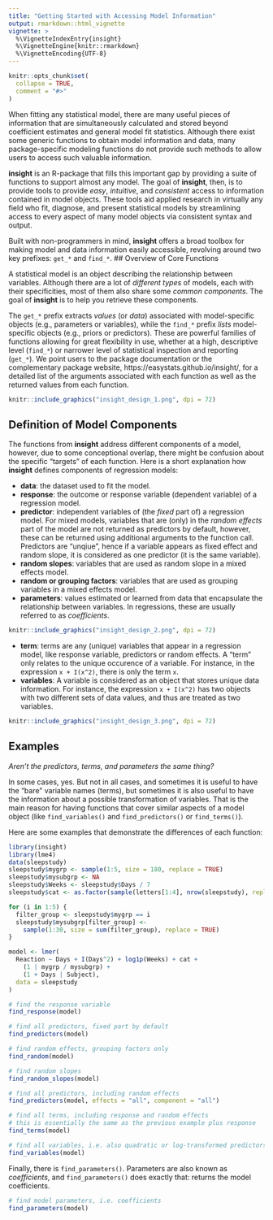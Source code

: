 ```yaml
---
title: "Getting Started with Accessing Model Information"
output: rmarkdown::html_vignette
vignette: >
  %\VignetteIndexEntry{insight}
  %\VignetteEngine{knitr::rmarkdown}
  %\VignetteEncoding{UTF-8}
---
```


```r
knitr::opts_chunk$set(
  collapse = TRUE,
  comment = "#>"
)
```

When fitting any statistical model, there are many useful pieces of information that are simultaneously calculated and stored beyond coefficient estimates and general model fit statistics. Although there exist some generic functions to obtain model information and data, many package-specific modeling functions do not provide such methods to allow users to access such valuable information. 

**insight** is an R-package that fills this important gap by providing a suite of functions to support almost any model. The goal of **insight**, then, is to provide tools to provide *easy*, *intuitive*, and *consistent* access to information contained in model objects. These tools aid applied research in virtually any field who fit, diagnose, and present statistical models by streamlining access to every aspect of many model objects via consistent syntax and output.

Built with non-programmers in mind, **insight** offers a broad toolbox for making model and data information easily accessible, revolving around two key prefixes: `get_*` and `find_*`. 
## Overview of Core Functions

A statistical model is an object describing the relationship between variables. Although there are a lot of *different types* of models, each with their specificities, most of them also share some *common components*. The goal of **insight** is to help you retrieve these components.

The `get_*` prefix extracts *values* (or *data*) associated with model-specific objects (e.g., parameters or variables), while the `find_*` prefix *lists* model-specific objects (e.g., priors or predictors). These are powerful families of functions allowing for great flexibility in use, whether at a high, descriptive level (`find_*`) or narrower level of statistical inspection and reporting (`get_*`). We point users to the package documentation or the complementary package website, https://easystats.github.io/insight/, for a detailed list of the arguments associated with each function as well as the returned values from each function.

```r
knitr::include_graphics("insight_design_1.png", dpi = 72)
```

## Definition of Model Components

The functions from **insight** address different components of a model, however, due to some conceptional overlap, there might be confusion about the specific "targets" of each function. Here is a short explanation how **insight** defines components of regression models:

* **data**: the dataset used to fit the model.
* **response**: the outcome or response variable (dependent variable) of a regression model.
* **predictor**: independent variables of (the _fixed_ part of) a regression model. For mixed models, variables that are (only) in the _random effects_ part of the model are not returned as predictors by default, however, these can be returned using additional arguments to the function call. Predictors are "unqiue", hence if a variable appears as fixed effect and random slope, it is considered as one predictor (it is the same variable).
* **random slopes**: variables that are used as random slope in a mixed effects model.
* **random or grouping factors**: variables that are used as grouping variables in a mixed effects model.
* **parameters**: values estimated or learned from data that encapsulate the relationship between variables. In regressions, these are usually referred to as *coefficients*.


```r
knitr::include_graphics("insight_design_2.png", dpi = 72)
```

* **term**: terms are any (unique) variables that appear in a regression model, like response variable, predictors or random effects. A "term" only relates to the unique occurence of a variable. For instance, in the expression `x + I(x^2)`, there is only the term `x`.
* **variables**: A variable is considered as an object that stores unique data information. For instance, the expression `x + I(x^2)` has two objects with two different sets of data values, and thus are treated as two variables.

```r
knitr::include_graphics("insight_design_3.png", dpi = 72)
```

## Examples

*Aren't the predictors, terms, and parameters the same thing?*

In some cases, yes. But not in all cases, and sometimes it is useful to have the "bare" variable names (terms), but sometimes it is also useful to have the information about a possible transformation of variables. That is the main reason for having functions that cover similar aspects of a model object (like `find_variables()` and `find_predictors()` or `find_terms()`).

Here are some examples that demonstrate the differences of each function:

```r
library(insight)
library(lme4)
data(sleepstudy)
sleepstudy$mygrp <- sample(1:5, size = 180, replace = TRUE)
sleepstudy$mysubgrp <- NA
sleepstudy$Weeks <- sleepstudy$Days / 7
sleepstudy$cat <- as.factor(sample(letters[1:4], nrow(sleepstudy), replace = TRUE))

for (i in 1:5) {
  filter_group <- sleepstudy$mygrp == i
  sleepstudy$mysubgrp[filter_group] <-
    sample(1:30, size = sum(filter_group), replace = TRUE)
}

model <- lmer(
  Reaction ~ Days + I(Days^2) + log1p(Weeks) + cat +
    (1 | mygrp / mysubgrp) + 
    (1 + Days | Subject),
  data = sleepstudy
)
```


```r
# find the response variable
find_response(model)

# find all predictors, fixed part by default
find_predictors(model)

# find random effects, grouping factors only
find_random(model)

# find random slopes
find_random_slopes(model)

# find all predictors, including random effects
find_predictors(model, effects = "all", component = "all")

# find all terms, including response and random effects
# this is essentially the same as the previous example plus response
find_terms(model)

# find all variables, i.e. also quadratic or log-transformed predictors
find_variables(model)
```

Finally, there is `find_parameters()`. Parameters are also known as *coefficients*, and `find_parameters()` does exactly that: returns the model coefficients.

```r
# find model parameters, i.e. coefficients
find_parameters(model)
```
